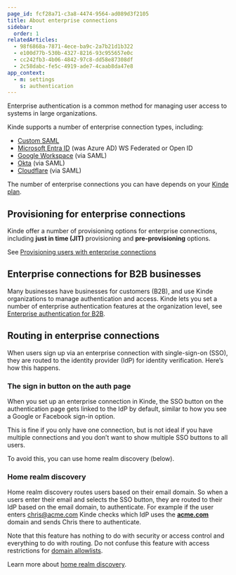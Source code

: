 ```yaml
---
page_id: fcf28a71-c3a8-4474-9564-ad089d3f2105
title: About enterprise connections
sidebar:
  order: 1
relatedArticles:
  - 98f6868a-7871-4ece-ba9c-2a7b21d1b322
  - e100d77b-530b-4327-8216-93c955657e0c
  - cc242fb3-4b06-4842-97c8-dd58e87308df
  - 2c58dabc-fe5c-4919-ade7-4caab8da47e8
app_context:
  - m: settings
    s: authentication
---
```


Enterprise authentication is a common method for managing user access to systems in large organizations.

Kinde supports a number of enterprise connection types, including:

- [Custom SAML](/authenticate/enterprise-connections/custom-saml/)
- [Microsoft Entra ID](/authenticate/enterprise-connections/azure/) (was Azure AD) WS Federated or Open ID
- [Google Workspace](/authenticate/enterprise-connections/custom-saml-google-workspace/) (via SAML)
- [Okta](/authenticate/enterprise-connections/okta-saml-connection/) (via SAML)
- [Cloudflare](/authenticate/enterprise-connections/cloudflare-saml/) (via SAML)

<Aside type="upgrade">

The number of enterprise connections you can have depends on your [Kinde plan](https://kinde.com/pricing/).

</Aside>

## Provisioning for enterprise connections

Kinde offer a number of provisioning options for enterprise connections, including **just in time (JIT)** provisioning and **pre-provisioning** options.

See [Provisioning users with enterprise connections](/authenticate/enterprise-connections/provision-users-enterprise/)

## Enterprise connections for B2B businesses

Many businesses have businesses for customers (B2B), and use Kinde organizations to manage authentication and access. Kinde lets you set a number of enterprise authentication features at the organization level, see [Enterprise authentication for B2B](/authenticate/enterprise-connections/enterprise-connections-b2b/).

## Routing in enterprise connections

When users sign up via an enterprise connection with single-sign-on (SSO), they are routed to the identity provider (IdP) for identity verification. Here’s how this happens.

### The sign in button on the auth page

When you set up an enterprise connection in Kinde, the SSO button on the authentication page gets linked to the IdP by default, similar to how you see a Google or Facebook sign-in option.

This is fine if you only have one connection, but is not ideal if you have multiple connections and you don’t want to show multiple SSO buttons to all users.

To avoid this, you can use home realm discovery (below).

### Home realm discovery

Home realm discovery routes users based on their email domain. So when a users enter their email and selects the SSO button, they are routed to their IdP based on the email domain, to authenticate. For example if the user enters [chris@acme.com](mailto:chris@acme.com) Kinde checks which IdP uses the [**acme.com**](http://acme.com/) domain and sends Chris there to authenticate.

Note that this feature has nothing to do with security or access control and everything to do with routing. Do not confuse this feature with access restrictions for [domain allowlists](/authenticate/enterprise-connections/enterprise-connections-b2b/#restrict-org-access-via-connections).

Learn more about [home realm discovery](/authenticate/enterprise-connections/home-realm-discovery/).
